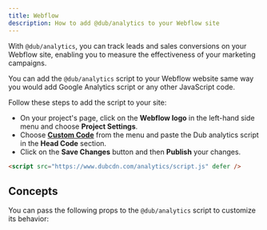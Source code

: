 ```yaml
---
title: Webflow
description: How to add @dub/analytics to your Webflow site
---
```



With `@dub/analytics`, you can track leads and sales conversions on your Webflow site, enabling you to measure the effectiveness of your marketing campaigns.

You can add the `@dub/analytics` script to your Webflow website same way you would add Google Analytics script or any other JavaScript code.

Follow these steps to add the script to your site:

- On your project's page, click on the **Webflow logo** in the left-hand side menu and choose **Project Settings**.
- Choose **[Custom Code](https://university.webflow.com/lesson/custom-code-in-the-head-and-body-tags?topics=site-settings)** from the menu and paste the Dub analytics script in the **Head Code** section.
- Click on the **Save Changes** button and then **Publish** your changes.

```html
<script src="https://www.dubcdn.com/analytics/script.js" defer />
```

## Concepts

You can pass the following props to the `@dub/analytics` script to customize its behavior:

<DubAnalyticsParams />
